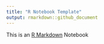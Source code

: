 ```yaml
---
title: "R Notebook Template"
output: rmarkdown::github_document
---
```


This is an [R Markdown](http://rmarkdown.rstudio.com) Notebook





